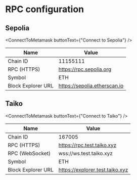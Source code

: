 
# RPC configuration

## Sepolia

<ConnectToMetamask buttonText={"Connect to Sepolia"} />

| Name               | Value                        |
| ------------------ | ---------------------------- |
| Chain ID           | 11155111                     |
| RPC (HTTPS)        | https://rpc.sepolia.org      |
| Symbol             | ETH                          |
| Block Explorer URL | https://sepolia.etherscan.io |

## Taiko

<ConnectToMetamask buttonText={"Connect to Taiko"} />

| Name               | Value                           |
| ------------------ | ------------------------------- |
| Chain ID           | 167005                          |
| RPC (HTTPS)        | https://rpc.test.taiko.xyz      |
| RPC (WebSocket)    | wss://ws.test.taiko.xyz         |
| Symbol             | ETH                             |
| Block Explorer URL | https://explorer.test.taiko.xyz |
